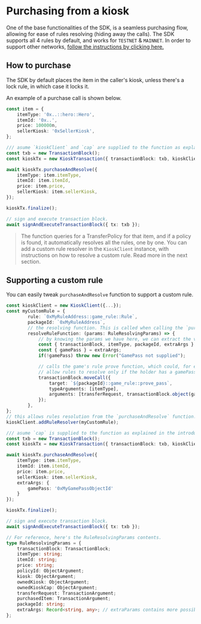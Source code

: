 # Purchasing from a kiosk

One of the base functionalities of the SDK, is a seamless purchasing flow, allowing for ease of
rules resolving (hiding away the calls). The SDK supports all 4 rules by default, and works for
`TESTNET` & `MAINNET`. In order to support other networks,
[follow the instructions by clicking here.](../introduction#using-kioskclient-on-devnet-or-localnet)

## How to purchase

The SDK by default places the item in the caller's kiosk, unless there's a lock rule, in which case
it locks it.

An example of a purchase call is shown below.

```typescript
const item = {
	itemType: '0x..::hero::Hero',
	itemId: '0x..',
	price: 100000n,
	sellerKiosk: '0xSellerKiosk',
};

/// asume `kioskClient` and `cap` are supplied to the function as explained in the previous section.
const txb = new TransactionBlock();
const kioskTx = new KioskTransaction({ transactionBlock: txb, kioskClient, cap });

await kioskTx.purchaseAndResolve({
	itemType: item.itemType,
	itemId: item.itemId,
	price: item.price,
	sellerKiosk: item.sellerKiosk,
});

kioskTx.finalize();

// sign and execute transaction block.
await signAndExecuteTransactionBlock({ tx: txb });
```

> The function queries for a TransferPolicy for that item, and if a policy is found, it
> automatically resolves all the rules, one by one. You can add a custom rule resolver in the
> `KioskClient` instance, with instructions on how to resolve a custom rule. Read more in the next
> section.

## Supporting a custom rule

You can easily tweak `purchaseAndResolve` function to support a custom rule.

```typescript
const kioskClient = new KioskClient({...});
const myCustomRule = {
		rule: `0xMyRuleAddress::game_rule::Rule`,
		packageId: `0xMyRuleAddress`,
        // the resolving function. This is called when calling the `purchaseAndResolve`
		resolveRuleFunction: (params: RuleResolvingParams) => {
            // by knowing the params we have here, we can extract the variables we need to resolve this rule.
            const { transactionBlock, itemType, packageId, extraArgs } = params;
            const { gamePass } = extraArgs;
            if(!gamePass) throw new Error("GamePass not supplied");

            // calls the game's rule prove function, which could, for example
            // allow rules to resolve only if the holder has a gamePass object.
            transactionBlock.moveCall({
                target: `${packageId}::game_rule::prove_pass`,
                typeArguments: [itemType],
                arguments: [transferRequest, transactionBlock.object(gamePass)],
            });
        },
};
// this allows rules resolution from the `purchaseAndResolve` function.
kioskClient.addRuleResolver(myCustomRule);

/// asume `cap` is supplied to the function as explained in the introduction section.
const txb = new TransactionBlock();
const kioskTx = new KioskTransaction({ transactionBlock: txb, kioskClient, cap });

await kioskTx.purchaseAndResolve({
	itemType: item.itemType,
	itemId: item.itemId,
	price: item.price,
	sellerKiosk: item.sellerKiosk,
	extraArgs: {
		gamePass: '0xMyGamePassObjectId'
	}
});

kioskTx.finalize();

// sign and execute transaction block.
await signAndExecuteTransactionBlock({ tx: txb });
```

```typescript
// For reference, here's the RuleResolvingParams contents.
type RuleResolvingParams = {
	transactionBlock: TransactionBlock;
	itemType: string;
	itemId: string;
	price: string;
	policyId: ObjectArgument;
	kiosk: ObjectArgument;
	ownedKiosk: ObjectArgument;
	ownedKioskCap: ObjectArgument;
	transferRequest: TransactionArgument;
	purchasedItem: TransactionArgument;
	packageId: string;
	extraArgs: Record<string, any>; // extraParams contains more possible {key, values} to pass for custom rules.
};
```
